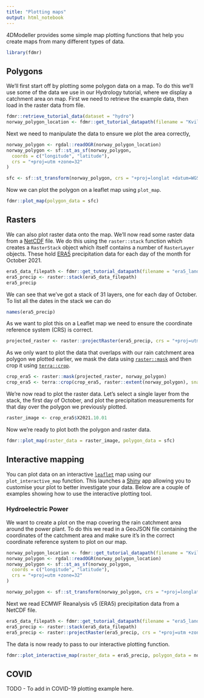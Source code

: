 ```yaml
---
title: "Plotting maps"
output: html_notebook
---
```


4DModeller provides some simple map plotting functions that help you create maps from many different types of data.

```r
library(fdmr)
```
## Polygons

We'll first start off by plotting some polygon data on a map. To do this we'll use some of the data we use in our Hydrology tutorial, where we display a catchment area on map.
First we need to retrieve the example data, then load in the raster data from file.

```r
fdmr::retrieve_tutorial_data(dataset = "hydro")
norway_polygon_location <- fdmr::get_tutorial_datapath(filename = "Kvilldal_Catch_Boundary.geojson")
```

Next we need to manipulate the data to ensure we plot the area correctly,

```r
norway_polygon <- rgdal::readOGR(norway_polygon_location)
norway_polygon <- sf::st_as_sf(norway_polygon,
  coords = c("longitude", "latitude"),
  crs = "+proj=utm +zone=32"
)

sfc <- sf::st_transform(norway_polygon, crs = "+proj=longlat +datum=WGS84")
```

Now we can plot the polygon on a leaflet map using `plot_map`.

```r
fdmr::plot_map(polygon_data = sfc)
```

## Rasters

We can also plot raster data onto the map. We'll now read some raster data from a [NetCDF](https://www.unidata.ucar.edu/software/netcdf/) file. We do this using the `raster::stack` function which creates a `RasterStack` object which itself contains a number of `RasterLayer` objects. These hold [ERA5](https://www.ecmwf.int/en/forecasts/dataset/ecmwf-reanalysis-v5) precipitation data for each day of the month for October 2021.

```r
era5_data_filepath <- fdmr::get_tutorial_datapath(filename = "era5_land_daily.nc")
era5_precip <- raster::stack(era5_data_filepath)
era5_precip
```
We can see that we've got a stack of 31 layers, one for each day of October. To list all the dates in the stack we can do

```r
names(era5_precip)
```

As we want to plot this on a Leaflet map we need to ensure the coordinate reference system (CRS) is correct.

```r
projected_raster <- raster::projectRaster(era5_precip, crs = "+proj=utm +zone=32")
```

As we only want to plot the data that overlaps with our rain catchment area polygon we plotted earlier, we mask the data using [`raster::mask`](https://www.rdocumentation.org/packages/raster/versions/3.6-20/topics/mask) and then crop it using [`terra::crop`](https://www.rdocumentation.org/packages/terra/versions/1.7-29/topics/crop).

```r
crop_era5 <- raster::mask(projected_raster, norway_polygon)
crop_era5 <- terra::crop(crop_era5, raster::extent(norway_polygon), snap = "near")
```

We're now read to plot the raster data. Let's select a single layer from the stack, the first day of October, and plot the precipitation measurements for that day over the polygon we previously plotted.

```r
raster_image <- crop_era5$X2021.10.01
```

Now we're ready to plot both the polygon and raster data.

```r
fdmr::plot_map(raster_data = raster_image, polygon_data = sfc)
```

## Interactive mapping

You can plot data on an interactive [`leaflet`](https://rstudio.github.io/leaflet/) map using our `plot_interactive_map` function. This launches a [Shiny](https://shiny.posit.co/) app allowing you to customise your plot to better
investigate your data. Below are a couple of examples showing how to use the interactive plotting tool.

### Hydroelectric Power

We want to create a plot on the map covering the rain catchment area around the power plant. To do this we read in a GeoJSON file containing the coordinates of the catchment area and make sure it's in the correct coordinate reference system to plot on our map.

```r
norway_polygon_location <- fdmr::get_tutorial_datapath(filename = "Kvilldal_Catch_Boundary.geojson")
norway_polygon <- rgdal::readOGR(norway_polygon_location)
norway_polygon <- sf::st_as_sf(norway_polygon,
  coords = c("longitude", "latitude"),
  crs = "+proj=utm +zone=32"
)

norway_polygon <- sf::st_transform(norway_polygon, crs = "+proj=longlat +datum=WGS84")
```

Next we read ECMWF Reanalysis v5 (ERA5) precipitation data from a NetCDF file.

```r
era5_data_filepath <- fdmr::get_tutorial_datapath(filename = "era5_land_daily.nc")
era5_precip <- raster::stack(era5_data_filepath)
era5_precip <- raster::projectRaster(era5_precip, crs = "+proj=utm +zone=32")
```

The data is now ready to pass to our interactive plotting function.

```r
fdmr::plot_interactive_map(raster_data = era5_precip, polygon_data = norway_polygon)
```

## COVID

TODO - To add in COVID-19 plotting example here.



